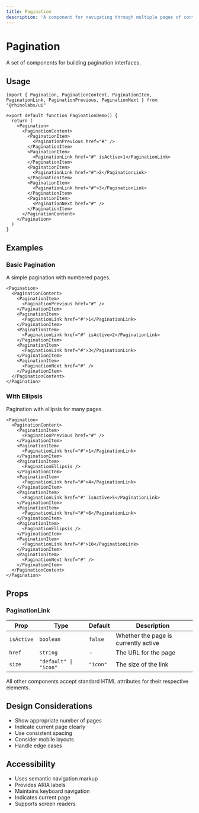 ```yaml
---
title: Pagination
description: 'A component for navigating through multiple pages of content.'
---
```



# Pagination

A set of components for building pagination interfaces.

## Usage

```tsx
import { Pagination, PaginationContent, PaginationItem, PaginationLink, PaginationPrevious, PaginationNext } from "@rhinolabs/ui"

export default function PaginationDemo() {
  return (
    <Pagination>
      <PaginationContent>
        <PaginationItem>
          <PaginationPrevious href="#" />
        </PaginationItem>
        <PaginationItem>
          <PaginationLink href="#" isActive>1</PaginationLink>
        </PaginationItem>
        <PaginationItem>
          <PaginationLink href="#">2</PaginationLink>
        </PaginationItem>
        <PaginationItem>
          <PaginationLink href="#">3</PaginationLink>
        </PaginationItem>
        <PaginationItem>
          <PaginationNext href="#" />
        </PaginationItem>
      </PaginationContent>
    </Pagination>
  )
}
```

## Examples

### Basic Pagination

A simple pagination with numbered pages.

```tsx
<Pagination>
  <PaginationContent>
    <PaginationItem>
      <PaginationPrevious href="#" />
    </PaginationItem>
    <PaginationItem>
      <PaginationLink href="#">1</PaginationLink>
    </PaginationItem>
    <PaginationItem>
      <PaginationLink href="#" isActive>2</PaginationLink>
    </PaginationItem>
    <PaginationItem>
      <PaginationLink href="#">3</PaginationLink>
    </PaginationItem>
    <PaginationItem>
      <PaginationNext href="#" />
    </PaginationItem>
  </PaginationContent>
</Pagination>
```

### With Ellipsis

Pagination with ellipsis for many pages.

```tsx
<Pagination>
  <PaginationContent>
    <PaginationItem>
      <PaginationPrevious href="#" />
    </PaginationItem>
    <PaginationItem>
      <PaginationLink href="#">1</PaginationLink>
    </PaginationItem>
    <PaginationItem>
      <PaginationEllipsis />
    </PaginationItem>
    <PaginationItem>
      <PaginationLink href="#">4</PaginationLink>
    </PaginationItem>
    <PaginationItem>
      <PaginationLink href="#" isActive>5</PaginationLink>
    </PaginationItem>
    <PaginationItem>
      <PaginationLink href="#">6</PaginationLink>
    </PaginationItem>
    <PaginationItem>
      <PaginationEllipsis />
    </PaginationItem>
    <PaginationItem>
      <PaginationLink href="#">10</PaginationLink>
    </PaginationItem>
    <PaginationItem>
      <PaginationNext href="#" />
    </PaginationItem>
  </PaginationContent>
</Pagination>
```

## Props

### PaginationLink

| Prop | Type | Default | Description |
|------|------|---------|-------------|
| `isActive` | `boolean` | `false` | Whether the page is currently active |
| `href` | `string` | - | The URL for the page |
| `size` | `"default" \| "icon"` | `"icon"` | The size of the link |

All other components accept standard HTML attributes for their respective elements.

## Design Considerations

- Show appropriate number of pages
- Indicate current page clearly
- Use consistent spacing
- Consider mobile layouts
- Handle edge cases

## Accessibility

- Uses semantic navigation markup
- Provides ARIA labels
- Maintains keyboard navigation
- Indicates current page
- Supports screen readers
